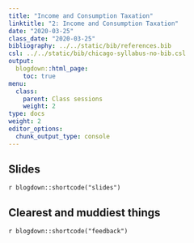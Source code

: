 ```yaml
---
title: "Income and Consumption Taxation"
linktitle: "2: Income and Consumption Taxation"
date: "2020-03-25"
class_date: "2020-03-25"
bibliography: ../../static/bib/references.bib
csl: ../../static/bib/chicago-syllabus-no-bib.csl
output:
  blogdown::html_page:
    toc: true
menu:
  class:
    parent: Class sessions
    weight: 2
type: docs
weight: 2
editor_options:
  chunk_output_type: console
---
```


## Slides

`r blogdown::shortcode("slides")`


## Clearest and muddiest things

`r blogdown::shortcode("feedback")`
